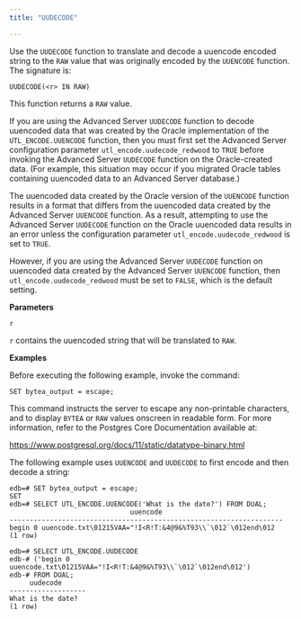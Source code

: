 ```yaml
---
title: "UUDECODE"

---
```


Use the `UUDECODE` function to translate and decode a uuencode encoded string to the `RAW` value that was originally encoded by the `UUENCODE` function. The signature is:

```text
UUDECODE(<r> IN RAW)
```

This function returns a `RAW` value.

If you are using the Advanced Server `UUDECODE` function to decode uuencoded data that was created by the Oracle implementation of the `UTL_ENCODE.UUENCODE` function, then you must first set the Advanced Server configuration parameter `utl_encode.uudecode_redwood` to `TRUE` before invoking the Advanced Server `UUDECODE` function on the Oracle-created data. (For example, this situation may occur if you migrated Oracle tables containing uuencoded data to an Advanced Server database.)

The uuencoded data created by the Oracle version of the `UUENCODE` function results in a format that differs from the uuencoded data created by the Advanced Server `UUENCODE` function. As a result, attempting to use the Advanced Server `UUDECODE` function on the Oracle uuencoded data results in an error unless the configuration parameter `utl_encode.uudecode_redwood` is set to `TRUE`.

However, if you are using the Advanced Server `UUDECODE` function on uuencoded data created by the Advanced Server `UUENCODE` function, then `utl_encode.uudecode_redwood` must be set to `FALSE`, which is the default setting.

**Parameters**

`r`

 `r` contains the uuencoded string that will be translated to `RAW`.

**Examples**

Before executing the following example, invoke the command:

```
SET bytea_output = escape;
```

This command instructs the server to escape any non-printable characters, and to display `BYTEA` or `RAW` values onscreen in readable form. For more information, refer to the Postgres Core Documentation available at:

<https://www.postgresql.org/docs/11/static/datatype-binary.html>

The following example uses `UUENCODE` and `UUDECODE` to first encode and then decode a string:

```text
edb=# SET bytea_output = escape;
SET
edb=# SELECT UTL_ENCODE.UUENCODE('What is the date?') FROM DUAL;
                              uuencode
--------------------------------------------------------------------
begin 0 uuencode.txt\01215VAA="!I<R!T:&4@9&%T93\\`\012`\012end\012
(1 row)

edb=# SELECT UTL_ENCODE.UUDECODE
edb-# ('begin 0 uuencode.txt\01215VAA="!I<R!T:&4@9&%T93\\`\012`\012end\012')
edb-# FROM DUAL;
     uudecode
-------------------
What is the date?
(1 row)
```
